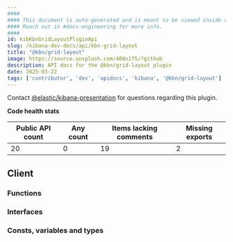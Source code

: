 ```yaml
---
####
#### This document is auto-generated and is meant to be viewed inside our experimental, new docs system.
#### Reach out in #docs-engineering for more info.
####
id: kibKbnGridLayoutPluginApi
slug: /kibana-dev-docs/api/kbn-grid-layout
title: "@kbn/grid-layout"
image: https://source.unsplash.com/400x175/?github
description: API docs for the @kbn/grid-layout plugin
date: 2025-03-22
tags: ['contributor', 'dev', 'apidocs', 'kibana', '@kbn/grid-layout']
---
```




Contact [@elastic/kibana-presentation](https://github.com/orgs/elastic/teams/kibana-presentation) for questions regarding this plugin.

**Code health stats**

| Public API count  | Any count | Items lacking comments | Missing exports |
|-------------------|-----------|------------------------|-----------------|
| 20 | 0 | 19 | 2 |

## Client

### Functions
<DocDefinitionList data={kbnGridLayoutObj.client.functions}/>

### Interfaces
<DocDefinitionList data={kbnGridLayoutObj.client.interfaces}/>

### Consts, variables and types
<DocDefinitionList data={kbnGridLayoutObj.client.misc}/>

